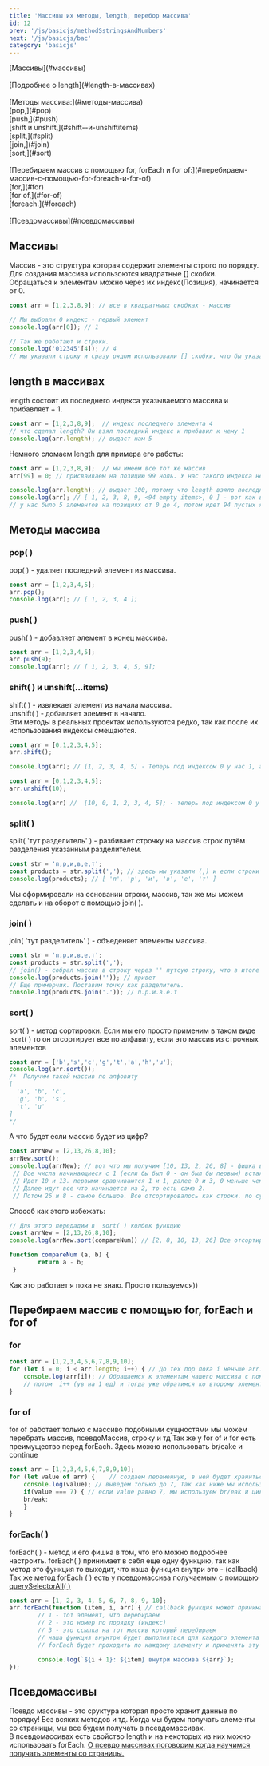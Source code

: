 ```yaml
---
title: 'Массивы их методы, length, перебор массива'
id: 12
prev: '/js/basicjs/methodSstringsAndNumbers'
next: '/js/basicjs/bac'
category: 'basicjs'
---
```





<div className = 'tag_js'>[Массивы](#массивы)</div> <br/>
<div className = 'tag_js'>[Подробнее о length](#length-в-массивах)</div> <br/>
<div className = 'tag_js'>[Методы массива:](#методы-массива)</div> 
<div className = 'mini_tag_js'>[pop,](#pop)</div>
<div className = 'mini_tag_js'>[push,](#push)</div>
<div className = 'mini_tag_js'>[shift и unshift,](#shift--и-unshiftitems)</div>
<div className = 'mini_tag_js'>[split,](#split)</div>
<div className = 'mini_tag_js'>[join,](#join)</div>
<div className = 'mini_tag_js'>[sort,](#sort)</div><br/>

<div className = 'tag_js'>[Перебираем массив с помощью for, forEach и for of:](#перебираем-массив-с-помощью-for-foreach-и-for-of)</div>

<div className = 'mini_tag_js'>[for,](#for) </div>
<div className = 'mini_tag_js'>[for of,](#for-of)</div>
<div className = 'mini_tag_js'>[foreach.](#foreach)</div><br/>

<div className = 'tag_js'>[Псевдомассивы](#псевдомассивы)</div> 


## Массивы ## 
Массив - это структура которая содержит элементы строго по порядку. Для создания массива использоются квадратные [] скобки.
Обращаться к элементам можно через их индекс(Позиция), начинается от 0.
```javaScript
const arr = [1,2,3,8,9]; // все в квадратныых скобках - массив

// Мы выбрали 0 индекс - первый элемент
console.log(arr[0]); // 1

// Так же работают и строки.
console.log('012345'[4]); // 4
// мы указали строку и сразу рядом использовали [] скобки, что бы указать индекс в этой же строке.
```

## length в массивах ##
length состоит из последнего индекса указываемого массива и прибавляет + 1.
```javaScript
const arr = [1,2,3,8,9];  // индекс последнего элемента 4
// что сделал length? Он взял последний индекс и прибавил к нему 1 
console.log(arr.length); // выдаст нам 5
```
Немного сломаем length для примера его работы:
```javaScript
const arr = [1,2,3,8,9];  // мы имеем все тот же массив
arr[99] = 0; // присваиваем на позицию 99 ноль. У нас такого индекса нет, но теперь он появится со значением 0

console.log(arr.length); // выдает 100, потому что length взяло последний индекс и +1 прибавило.
console.log(arr); // [ 1, 2, 3, 8, 9, <94 empty items>, 0 ] - вот как выглядит наш массив. 6 элементов и 94 пустых ячейки.
// у нас было 5 элементов на позициях от 0 до 4, потом идет 94 пустых ячейки и на 99 у нас наш 0. 
```
## Методы массива ##

### pop( ) ###
pop( ) -  удаляет последний элемент из массива.
```javaScript
const arr = [1,2,3,4,5];
arr.pop();
console.log(arr); // [ 1, 2, 3, 4 ];
```

### push( ) ### 
push( ) - добавляет элемент в конец массива.
```javaScript
const arr = [1,2,3,4,5];
arr.push(9);
console.log(arr); // [ 1, 2, 3, 4, 5, 9];
```
### shift( ) и unshift(...items) ###
shift( ) - извлекает элемент из начала массива.<br/>
unshift( ) - добавляет элемент в начало.<br/>
Эти методы в реальных проектах используются редко, так как после их использования индексы смещаются.
```javaScript
const arr = [0,1,2,3,4,5];
arr.shift();

console.log(arr); // [1, 2, 3, 4, 5] - Теперь под индексом 0 у нас 1, а не 0 как было.
```
```javaScript
const arr = [0,1,2,3,4,5];
arr.unshift(10);

console.log(arr) //  [10, 0, 1, 2, 3, 4, 5]; - теперь под индексом 0 у нас 10, а не 0.
```
### split( ) ###
split( 'тут разделитель' ) - разбивает строчку на массив строк путём разделения указанным разделителем.
```javaScript
const str = 'п,р,и,в,е,т';
const products = str.split(','); // здесь мы указали (,) и если строки будут через (,) то они образуют массив
console.log(products); // [ 'п', 'р', 'и', 'в', 'е', 'т' ]
```
Мы сформировали на основании строки, массив, так же мы можем сделать и на оборот с помощью join( ).
### join( ) ###
join( 'тут разделитель' ) - объеденяет элементы массива.    
```javaScript
const str = 'п,р,и,в,е,т';
const products = str.split(',');
// join() - собрал массив в строку через '' путсую строку, что в итоге нам дало строчку 'привет'
console.log(products.join('')); // привет
// Еще примерчик. Поставим точку как разделитель.
console.log(products.join('.')); // п.р.и.в.е.т
```
### sort( ) ###
sort( ) - метод сортировки. Eсли мы его просто применим в таком виде .sort( ) то он отсортирует все по алфавиту, если это массив из строчных элементов
```javaScript
const arr = ['b','s','c','g','t','a','h','u'];
console.log(arr.sort());
/*  Получим такой массив по алфовиту
[
  'a', 'b', 'c',
  'g', 'h', 's',
  't', 'u'
]
*/
```
А что будет если массив будет из цифр?
```javaScript
const arrNew = [2,13,26,8,10];
arrNew.sort();
console.log(arrNew); // вот что мы получим [10, 13, 2, 26, 8] - фишка в том, что sort все сортирует как строки.
 // Все числа начинающиеся с 1 (если бы был 0 - он был бы первым) встали на первое место далее сравниваются вторые числа
 // Идет 10 и 13. первыми сравниваются 1 и 1, далее 0 и 3, 0 меньше чем 3, по этому 10 впереди.
 // Далее идут все что начинается на 2, то есть сама 2.
 // Потом 26 и 8 - самое большое. Все отсортировалось как строки. по сути сравнивается каждая отдельная цифра от числа, а не число целиком.
```
Способ как этого избежать:
```javaScript
// Для этого передадим в  sort( ) колбек функцию
const arrNew = [2,13,26,8,10];
console.log(arrNew.sort(compareNum)) // [2, 8, 10, 13, 26] Все отсортировалось как нужно

function compareNum (a, b) { 
        return a - b;
 }
```
Как это работает я пока не знаю. Просто пользуемся))
## Перебираем массив с помощью for, forEach и for of ##
### for ###
```javaScript
const arr = [1,2,3,4,5,6,7,8,9,10];
for (let i = 0; i < arr.length; i++) { // До тех пор пока i меньше arr.length( кол элементов в массиве)                                
    console.log(arr[i]); // Обращаемся к элементам нашего массива с помощью синтаксиса []. Сначала в i = 0 - мы обратимся к 1 элементу
    // потом  i++ (ув на 1 ед) и тогда уже обратимся ко второму элементу и так далее пока не выполнится условие. Пока не закончатся все элементы (i < arr.length) 
}
```
### for of ###
for of работает только с массиво подобными сущностями мы можем перебрать массив, псевдоМассив, строку и тд
Так же у for of и for есть преимущество перед forEach. Здесь можно использовать br/eake и continue
```javaScript
const arr = [1,2,3,4,5,6,7,8,9,10];
for (let value of arr) {    // создаем переменную, в ней будет храниться каждый элемент массива, обычно называют ее value. Далее указываем массив в котором будем работать
    console.log(value); // выведем только до 7, Так как ниже мы использовали br/eak
    if(value === 7) { // если value равно 7, мы используем br/eak и цикл остановит свою работу.
    br/eak;
    }
} 
```

### forEach( ) ###
forEach( ) - метод и его фишка в том, что его можно подробнее настроить.
forEach( ) принимает в себя еще одну функцию, так как метод это функция то выходит, что наша функция внутри это - (callback)
Так же метод forEach ( ) есть у псевдомассива получаемым с помощью [querySelectorAll( )]()
```javaScript
const arr = [1, 2, 3, 4, 5, 6, 7, 8, 9, 10];
arr.forEach(function (item, i, arr) { // callback функция может принимать в себя 3 аргумента
        // 1 - тот элемент, что перебираем
        // 2 - это номер по порядку (индекс)
        // 3 - это ссылка на тот массив который перебираем
        // наша функция внунтри будет выполняться для каждого элемента массива
        // forEach будет проходить по каждому элементу и применять эту функцию

        console.log(`${i + 1}: ${item} внутри массива ${arr}`);
});
```
## Псевдомассивы ##
Псевдо массивы - это сруктура которая просто хранит данные по порядку! Без всяких методов и тд.
Когда мы будем получать элементы со страницы, мы все будем получать в псевдомассивах.<br/>
В псевдомассивах есть свойство length и на некоторых из них можно использовать forEach. [О псевдо массивах поговорим когда научимся получать элементы со страницы.]()

